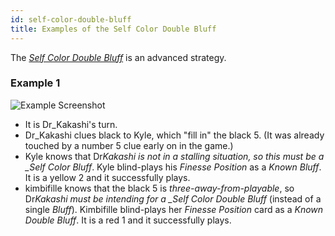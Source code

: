 ```yaml
---
id: self-color-double-bluff
title: Examples of the Self Color Double Bluff
---
```


The _[Self Color Double Bluff](/extras/special-bluffs.mdx#self-color-double-bluff-scdb)_ is an advanced strategy.

### Example 1

![Example Screenshot](/img/examples/self-color-double-bluff.png)

- It is Dr_Kakashi's turn.
- Dr_Kakashi clues black to Kyle, which "fill in" the black 5. (It was already touched by a number 5 clue early on in the game.)
- Kyle knows that Dr*Kakashi is not in a stalling situation, so this must be a \_Self Color Bluff*. Kyle blind-plays his _Finesse Position_ as a _Known Bluff_. It is a yellow 2 and it successfully plays.
- kimbifille knows that the black 5 is _three-away-from-playable_, so Dr*Kakashi must be intending for a \_Self Color Double Bluff* (instead of a single _Bluff_). Kimbifille blind-plays her _Finesse Position_ card as a _Known Double Bluff_. It is a red 1 and it successfully plays.
